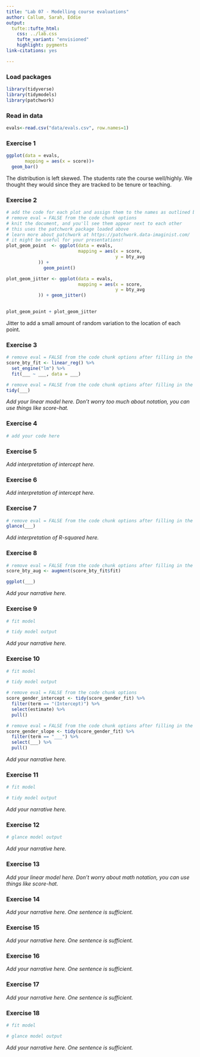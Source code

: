 ```yaml
---
title: "Lab 07 - Modelling course evaluations"
author: Callum, Sarah, Eddie
output: 
  tufte::tufte_html:
    css: ../lab.css
    tufte_variant: "envisioned"
    highlight: pygments
link-citations: yes

---
```


### Load packages 

```r
library(tidyverse)
library(tidymodels)
library(patchwork)
```

### Read in data

```r
evals<-read.csv("data/evals.csv", row.names=1)
```


### Exercise 1

```r
ggplot(data = evals, 
       mapping = aes(x = score))+
  geom_bar()
```

The distribution is left skewed. The students rate the course well/highly. We thought they would since they are tracked to be tenure or teaching. 

### Exercise 2

```r
# add the code for each plot and assign them to the names as outlined below
# remove eval = FALSE from the code chunk options
# knit the document, and you'll see them appear next to each other
# this uses the patchwork package loaded above
# learn more about patchwork at https://patchwork.data-imaginist.com/
# it might be useful for your presentations!
plot_geom_point  <- ggplot(data = evals,
                           mapping = aes(x = score, 
                                         y = bty_avg
            )) + 
              geom_point()

plot_geom_jitter <- ggplot(data = evals,
                           mapping = aes(x = score, 
                                         y = bty_avg
            )) + geom_jitter()
                                  

plot_geom_point + plot_geom_jitter
```

Jitter to  add a small amount of random variation to the location of each point.

### Exercise 3

```r
# remove eval = FALSE from the code chunk options after filling in the blanks
score_bty_fit <- linear_reg() %>%
  set_engine("lm") %>%
  fit(___ ~ ___, data = ___)
```

```r
# remove eval = FALSE from the code chunk options after filling in the blanks
tidy(___)
```

*Add your linear model here. Don't worry too much about notation, you can use things like score-hat.*

### Exercise 4

```r
# add your code here
```

### Exercise 5

*Add interpretation of intercept here.*

### Exercise 6

*Add interpretation of intercept here.*

### Exercise 7

```r
# remove eval = FALSE from the code chunk options after filling in the blanks
glance(___)
```

*Add interpretation of R-squared here.*

### Exercise 8

```r
# remove eval = FALSE from the code chunk options after filling in the blanks
score_bty_aug <- augment(score_bty_fit$fit)

ggplot(___)
```

*Add your narrative here.*

### Exercise 9

```r
# fit model

# tidy model output
```

*Add your narrative here.*

### Exercise 10

```r
# fit model

# tidy model output
```

```r
# remove eval = FALSE from the code chunk options
score_gender_intercept <- tidy(score_gender_fit) %>% 
  filter(term == "(Intercept)") %>%
  select(estimate) %>%
  pull()
```

```r
# remove eval = FALSE from the code chunk options after filling in the blanks
score_gender_slope <- tidy(score_gender_fit) %>% 
  filter(term == "___") %>%
  select(___) %>%
  pull()
```

*Add your narrative here.*

### Exercise 11

```r
# fit model

# tidy model output
```

*Add your narrative here.*

### Exercise 12

```r
# glance model output
```

*Add your narrative here.*

### Exercise 13

*Add your linear model here. Don't worry about math notation, you can use things like score-hat.*

### Exercise 14

*Add your narrative here. One sentence is sufficient.*

### Exercise 15

*Add your narrative here. One sentence is sufficient.*

### Exercise 16

*Add your narrative here. One sentence is sufficient.*

### Exercise 17

*Add your narrative here. One sentence is sufficient.*

### Exercise 18

```r
# fit model

# glance model output
```

*Add your narrative here. One sentence is sufficient.*
